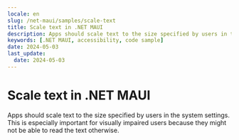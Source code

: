 ```yaml
---
locale: en
slug: /net-maui/samples/scale-text
title: Scale text in .NET MAUI
description: Apps should scale text to the size specified by users in the system settings.
keywords: [.NET MAUI, accessibility, code sample]
date: 2024-05-03
last_update:
  date: 2024-05-03
---
```


# Scale text in .NET MAUI

Apps should scale text to the size specified by users in the system settings. This is especially important for visually impaired users because they might not be able to read the text otherwise.

<CodeSample id="text-scale" locale="en" platform="net-maui"/>
